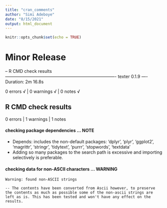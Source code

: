 ```yaml
---
title: "cran_comments"
author: "Simi Adeboye"
date: "8/15/2021"
output: html_document
---
```


```r
knitr::opts_chunk$set(echo = TRUE)
```

# Minor Release
-- R CMD check results ---------------------------------------------------------------------------- texter 0.1.9 ----
Duration: 2m 16.8s

0 errors √ | 0 warnings √ | 0 notes √

## R CMD check results
0 errors | 1 warnings | 1 notes

#### checking package dependencies ... NOTE
* Depends: includes the non-default packages:
    'dplyr', 'plyr', 'ggplot2', 'magrittr', 'stringr', 'tidytext',
    'purrr', 'stopwords', 'textdata'
* Adding so many packages to the search path is excessive and importing
  selectively is preferable.

#### checking data for non-ASCII characters ... WARNING
    Warning: found non-ASCII strings
    
    -- The contents have been converted from Ascii however, to preserve the contents as much as possible some of the non-ascii strings are left as is. This has been tested and won't have any effect on the results.
